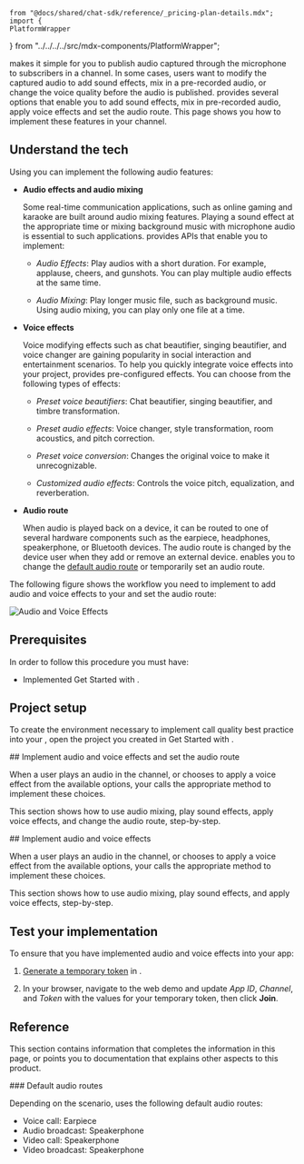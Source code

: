     from "@docs/shared/chat-sdk/reference/_pricing-plan-details.mdx"; import {
    PlatformWrapper
} from "../../../../src/mdx-components/PlatformWrapper";

<Vpd k="SDK" /> makes it simple for you to publish audio captured through the microphone to subscribers in a channel. In some cases, users want to modify the captured audio to add sound effects, mix in a pre-recorded audio, or change the voice quality before the audio is published. <Vpd k="SDK" /> provides several options that enable you to add sound effects, mix in pre-recorded audio, apply voice effects and set the audio route. This page shows you how to implement these features in your channel.

## Understand the tech

Using <Vpd k="SDK" /> you can implement the following audio features:

* **Audio effects and audio mixing**

    Some real-time communication applications, such as online gaming and karaoke are built around audio mixing features. Playing a sound effect at the appropriate time or mixing background music with microphone audio is essential to such applications. <Vpd k="SDK" /> provides APIs that enable you to implement:

    * _Audio Effects_: Play audios with a short duration. For example, applause, cheers, and gunshots. You can play multiple audio effects at the same time.

    * _Audio Mixing_: Play longer music file, such as background music. Using audio mixing, you can play only one file at a time.
      

* **Voice effects**

    Voice modifying effects such as chat beautifier, singing beautifier, and voice changer are gaining popularity in social interaction and entertainment scenarios. To help you quickly integrate voice effects into your project, <Vpd k="SDK" /> provides pre-configured effects. You can choose from the following types of effects:

    * _Preset voice beautifiers_: Chat beautifier, singing beautifier, and timbre transformation.

    * _Preset audio effects_: Voice changer, style transformation, room acoustics, and pitch correction.

    * _Preset voice conversion_: Changes the original voice to make it unrecognizable.

    * _Customized audio effects_: Controls the voice pitch, equalization, and reverberation.

<PlatformWrapper notAllowed="macos">

* **Audio route**

    When audio is played back on a device, it can be routed to one of several hardware components such as the earpiece, headphones, speakerphone, or Bluetooth devices. The audio route is changed by the device user when they add or remove an external device. <Vpd k="SDK" /> enables you to change the [default audio route](#default-audio-routes) or temporarily set an audio route.

</PlatformWrapper>

The following figure shows the workflow you need to implement to add audio and voice effects to your <Vpl k="CLIENT" /> and set the audio route:

![Audio and Voice Effects](/images/video-sdk/audio-and-voice-effects.png)

## Prerequisites

In order to follow this procedure you must have:

- Implemented <Link to="../get-started/get-started-sdk">Get Started with <Vpd k="NAME"/></Link>.
<Prerequisites />

## Project setup

To create the environment necessary to implement call quality best practice into your <Vpl k="CLIENT" />, open the project you created in <Link to="../get-started/get-started-sdk">Get Started with <Vpd k="NAME"/></Link>.

<ProjectSetup />
<PlatformWrapper notAllowed="macos">
## Implement audio and voice effects and set the audio route

When a user plays an audio in the channel, or chooses to apply a voice effect from the available options, your <Vpl k="CLIENT" /> calls the appropriate <Vpd k="SDK" /> method to implement these choices.

This section shows how to use audio mixing, play sound effects, apply voice effects, and change the audio route, step-by-step.

</PlatformWrapper>
<PlatformWrapper platform="macos" >
## Implement audio and voice effects

When a user plays an audio in the channel, or chooses to apply a voice effect from the available options, your <Vpl k="CLIENT" /> calls the appropriate <Vpd k="SDK" /> method to implement these choices.

This section shows how to use audio mixing, play sound effects, and apply voice effects, step-by-step.

</PlatformWrapper>

<ProjectImplement />


## Test your implementation

To ensure that you have implemented audio and voice effects into your app:

1. [Generate a temporary token](../reference/manage-agora-account#generate-a-temporary-token) in <Vg k="CONSOLE" /> .

2. In your browser, navigate to the <Link target="_blank" to="{{Global.DEMO_BASIC_VIDEO_CALL_URL}}"><Vg k="COMPANY" /> web demo</Link> and update _App ID_, _Channel_, and _Token_ with the values for your temporary token, then click **Join**.
<ProjectTest />

## Reference

This section contains information that completes the information in this page, or points you to documentation that explains other aspects to this product.

<PlatformWrapper notAllowed="macos">
### Default audio routes

Depending on the scenario, <Vpd k="SDK" /> uses the following default audio routes:

* Voice call: Earpiece
* Audio broadcast: Speakerphone
* Video call: Speakerphone
* Video broadcast: Speakerphone
</PlatformWrapper>

<Reference />
